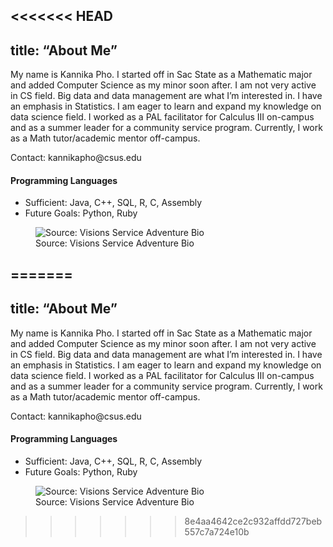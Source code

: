 <<<<<<< HEAD
---
title: "About Me"
---

My name is Kannika Pho. I started off in Sac State as a Mathematic major and added Computer Science as my minor soon after. I am not very active in CS field. Big data and data management are what I'm interested in. I have an emphasis in Statistics. I am eager to learn and expand my knowledge on data science field. I worked as a PAL facilitator for Calculus III on-campus and as a summer leader for a community service program. Currently, I work as a Math tutor/academic mentor off-campus.

Contact: kannikapho@csus.edu

#### Programming Languages

- Sufficient: Java, C++, SQL, R, C, Assembly
- Future Goals: Python, Ruby


![Source: Visions Service Adventure Bio](https://42asrn25bszn156r5w1wuzfq-wpengine.netdna-ssl.com/wp-content/uploads/2018/03/About-Us-Staff_Kannika-Pho-2.jpg)



=======
---
title: "About Me"
---

My name is Kannika Pho. I started off in Sac State as a Mathematic major and added Computer Science as my minor soon after. I am not very active in CS field. Big data and data management are what I'm interested in. I have an emphasis in Statistics. I am eager to learn and expand my knowledge on data science field. I worked as a PAL facilitator for Calculus III on-campus and as a summer leader for a community service program. Currently, I work as a Math tutor/academic mentor off-campus.

Contact: kannikapho@csus.edu

#### Programming Languages

- Sufficient: Java, C++, SQL, R, C, Assembly
- Future Goals: Python, Ruby


![Source: Visions Service Adventure Bio](https://42asrn25bszn156r5w1wuzfq-wpengine.netdna-ssl.com/wp-content/uploads/2018/03/About-Us-Staff_Kannika-Pho-2.jpg)



>>>>>>> 8e4aa4642ce2c932affdd727beb557c7a724e10b
